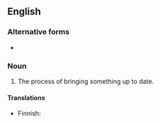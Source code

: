 ==English==

===Alternative forms===
* {{l|en|contemporization}}

===Noun===
{{en-noun|~}}

# The process of bringing something up to date.

====Translations====
{{trans-top|bringing something up to date}}
* Finnish: {{t|fi|ajanmukaistaminen}}
{{trans-mid}}
{{trans-bottom}}